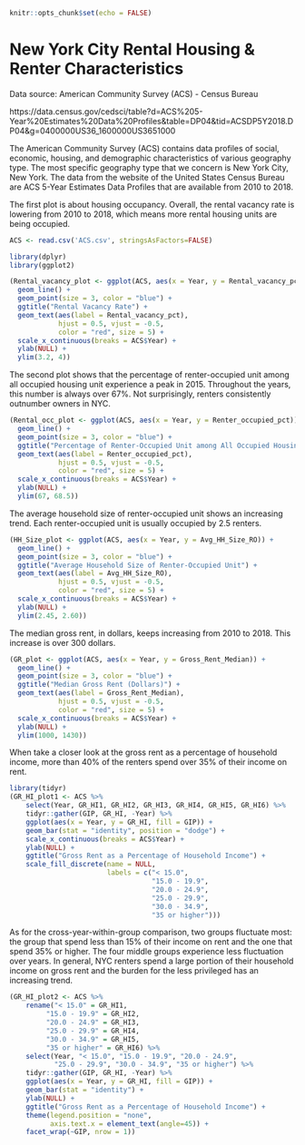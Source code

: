 
```r
knitr::opts_chunk$set(echo = FALSE)
```


# New York City Rental Housing & Renter Characteristics

Data source: American Community Survey (ACS) - Census Bureau

https://data.census.gov/cedsci/table?d=ACS%205-Year%20Estimates%20Data%20Profiles&table=DP04&tid=ACSDP5Y2018.DP04&g=0400000US36_1600000US3651000


The American Community Survey (ACS) contains data profiles of social, economic, housing, and demographic characteristics of various geography type. The most specific geography type that we concern is New York City, New York. The data from the website of the United States Census Bureau are ACS 5-Year Estimates Data Profiles that are available from 2010 to 2018.


The first plot is about housing occupancy. Overall, the rental vacancy rate is lowering from 2010 to 2018, which means more rental housing units are being occupied.


```r
ACS <- read.csv('ACS.csv', stringsAsFactors=FALSE)

library(dplyr)
library(ggplot2)

(Rental_vacancy_plot <- ggplot(ACS, aes(x = Year, y = Rental_vacancy_pct)) +
  geom_line() +
  geom_point(size = 3, color = "blue") +
  ggtitle("Rental Vacancy Rate") +
  geom_text(aes(label = Rental_vacancy_pct), 
            hjust = 0.5, vjust = -0.5, 
            color = "red", size = 5) +
  scale_x_continuous(breaks = ACS$Year) +
  ylab(NULL) +
  ylim(3.2, 4))
```


The second plot shows that the percentage of renter-occupied unit among all occupied housing unit experience a peak in 2015. Throughout the years, this number is always over 67%. Not surprisingly, renters consistently outnumber owners in NYC.


```r
(Rental_occ_plot <- ggplot(ACS, aes(x = Year, y = Renter_occupied_pct)) +
  geom_line() +
  geom_point(size = 3, color = "blue") +
  ggtitle("Percentage of Renter-Occupied Unit among All Occupied Housing Unit") +
  geom_text(aes(label = Renter_occupied_pct), 
            hjust = 0.5, vjust = -0.5, 
            color = "red", size = 5) +
  scale_x_continuous(breaks = ACS$Year) +
  ylab(NULL) +
  ylim(67, 68.5))
```


The average household size of renter-occupied unit shows an increasing trend. Each renter-occupied unit is usually occupied by 2.5 renters.


```r
(HH_Size_plot <- ggplot(ACS, aes(x = Year, y = Avg_HH_Size_RO)) +
  geom_line() +
  geom_point(size = 3, color = "blue") +
  ggtitle("Average Household Size of Renter-Occupied Unit") +
  geom_text(aes(label = Avg_HH_Size_RO), 
            hjust = 0.5, vjust = -0.5, 
            color = "red", size = 5) +
  scale_x_continuous(breaks = ACS$Year) +
  ylab(NULL) +
  ylim(2.45, 2.60))
```


The median gross rent, in dollars, keeps increasing from 2010 to 2018. This increase is over 300 dollars.


```r
(GR_plot <- ggplot(ACS, aes(x = Year, y = Gross_Rent_Median)) +
  geom_line() +
  geom_point(size = 3, color = "blue") +
  ggtitle("Median Gross Rent (Dollars)") +
  geom_text(aes(label = Gross_Rent_Median), 
            hjust = 0.5, vjust = -0.5, 
            color = "red", size = 5) +
  scale_x_continuous(breaks = ACS$Year) +
  ylab(NULL) +
  ylim(1000, 1430))
```


When take a closer look at the gross rent as a percentage of household income, more than 40% of the renters spend over 35% of their income on rent.


```r
library(tidyr)
(GR_HI_plot1 <- ACS %>% 
    select(Year, GR_HI1, GR_HI2, GR_HI3, GR_HI4, GR_HI5, GR_HI6) %>% 
    tidyr::gather(GIP, GR_HI, -Year) %>% 
    ggplot(aes(x = Year, y = GR_HI, fill = GIP)) + 
    geom_bar(stat = "identity", position = "dodge") +
    scale_x_continuous(breaks = ACS$Year) +
    ylab(NULL) +
    ggtitle("Gross Rent as a Percentage of Household Income") +
    scale_fill_discrete(name = NULL,
                        labels = c("< 15.0", 
                                   "15.0 - 19.9",
                                   "20.0 - 24.9",
                                   "25.0 - 29.9",
                                   "30.0 - 34.9",
                                   "35 or higher")))
```


As for the cross-year-within-group comparison, two groups fluctuate most: the group that spend less than 15% of their income on rent and the one that spend 35% or higher. The four middle groups experience less fluctuation over years. In general, NYC renters spend a large portion of their household income on gross rent and the burden for the less privileged has an increasing trend.


```r
(GR_HI_plot2 <- ACS %>% 
    rename("< 15.0" = GR_HI1,
         "15.0 - 19.9" = GR_HI2,
         "20.0 - 24.9" = GR_HI3,
         "25.0 - 29.9" = GR_HI4,
         "30.0 - 34.9" = GR_HI5,
         "35 or higher" = GR_HI6) %>% 
    select(Year, "< 15.0", "15.0 - 19.9", "20.0 - 24.9", 
           "25.0 - 29.9", "30.0 - 34.9", "35 or higher") %>% 
    tidyr::gather(GIP, GR_HI, -Year) %>%
    ggplot(aes(x = Year, y = GR_HI, fill = GIP)) + 
    geom_bar(stat = "identity") +
    ylab(NULL) +
    ggtitle("Gross Rent as a Percentage of Household Income") +
    theme(legend.position = "none",
          axis.text.x = element_text(angle=45)) +
    facet_wrap(~GIP, nrow = 1))
```

